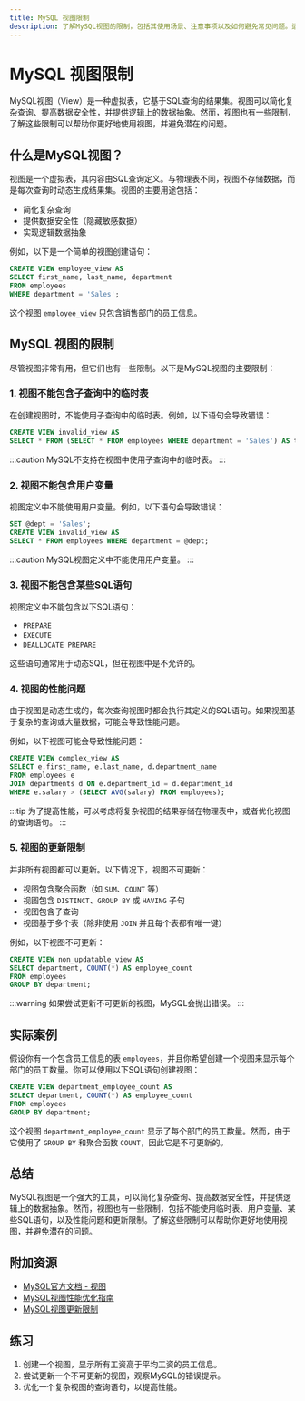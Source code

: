 ```yaml
---
title: MySQL 视图限制
description: 了解MySQL视图的限制，包括其使用场景、注意事项以及如何避免常见问题。适合初学者学习。
---
```


# MySQL 视图限制

MySQL视图（View）是一种虚拟表，它基于SQL查询的结果集。视图可以简化复杂查询、提高数据安全性，并提供逻辑上的数据抽象。然而，视图也有一些限制，了解这些限制可以帮助你更好地使用视图，并避免潜在的问题。

## 什么是MySQL视图？

视图是一个虚拟表，其内容由SQL查询定义。与物理表不同，视图不存储数据，而是每次查询时动态生成结果集。视图的主要用途包括：

- 简化复杂查询
- 提供数据安全性（隐藏敏感数据）
- 实现逻辑数据抽象

例如，以下是一个简单的视图创建语句：

```sql
CREATE VIEW employee_view AS
SELECT first_name, last_name, department
FROM employees
WHERE department = 'Sales';
```

这个视图 `employee_view` 只包含销售部门的员工信息。

## MySQL 视图的限制

尽管视图非常有用，但它们也有一些限制。以下是MySQL视图的主要限制：

### 1. 视图不能包含子查询中的临时表

在创建视图时，不能使用子查询中的临时表。例如，以下语句会导致错误：

```sql
CREATE VIEW invalid_view AS
SELECT * FROM (SELECT * FROM employees WHERE department = 'Sales') AS temp;
```

:::caution
MySQL不支持在视图中使用子查询中的临时表。
:::

### 2. 视图不能包含用户变量

视图定义中不能使用用户变量。例如，以下语句会导致错误：

```sql
SET @dept = 'Sales';
CREATE VIEW invalid_view AS
SELECT * FROM employees WHERE department = @dept;
```

:::caution
MySQL视图定义中不能使用用户变量。
:::

### 3. 视图不能包含某些SQL语句

视图定义中不能包含以下SQL语句：

- `PREPARE`
- `EXECUTE`
- `DEALLOCATE PREPARE`

这些语句通常用于动态SQL，但在视图中是不允许的。

### 4. 视图的性能问题

由于视图是动态生成的，每次查询视图时都会执行其定义的SQL语句。如果视图基于复杂的查询或大量数据，可能会导致性能问题。

例如，以下视图可能会导致性能问题：

```sql
CREATE VIEW complex_view AS
SELECT e.first_name, e.last_name, d.department_name
FROM employees e
JOIN departments d ON e.department_id = d.department_id
WHERE e.salary > (SELECT AVG(salary) FROM employees);
```

:::tip
为了提高性能，可以考虑将复杂视图的结果存储在物理表中，或者优化视图的查询语句。
:::

### 5. 视图的更新限制

并非所有视图都可以更新。以下情况下，视图不可更新：

- 视图包含聚合函数（如 `SUM`、`COUNT` 等）
- 视图包含 `DISTINCT`、`GROUP BY` 或 `HAVING` 子句
- 视图包含子查询
- 视图基于多个表（除非使用 `JOIN` 并且每个表都有唯一键）

例如，以下视图不可更新：

```sql
CREATE VIEW non_updatable_view AS
SELECT department, COUNT(*) AS employee_count
FROM employees
GROUP BY department;
```

:::warning
如果尝试更新不可更新的视图，MySQL会抛出错误。
:::

## 实际案例

假设你有一个包含员工信息的表 `employees`，并且你希望创建一个视图来显示每个部门的员工数量。你可以使用以下SQL语句创建视图：

```sql
CREATE VIEW department_employee_count AS
SELECT department, COUNT(*) AS employee_count
FROM employees
GROUP BY department;
```

这个视图 `department_employee_count` 显示了每个部门的员工数量。然而，由于它使用了 `GROUP BY` 和聚合函数 `COUNT`，因此它是不可更新的。

## 总结

MySQL视图是一个强大的工具，可以简化复杂查询、提高数据安全性，并提供逻辑上的数据抽象。然而，视图也有一些限制，包括不能使用临时表、用户变量、某些SQL语句，以及性能问题和更新限制。了解这些限制可以帮助你更好地使用视图，并避免潜在的问题。

## 附加资源

- [MySQL官方文档 - 视图](https://dev.mysql.com/doc/refman/8.0/en/views.html)
- [MySQL视图性能优化指南](https://www.mysqltutorial.org/mysql-views-performance/)
- [MySQL视图更新限制](https://www.mysqltutorial.org/mysql-updatable-views/)

## 练习

1. 创建一个视图，显示所有工资高于平均工资的员工信息。
2. 尝试更新一个不可更新的视图，观察MySQL的错误提示。
3. 优化一个复杂视图的查询语句，以提高性能。

